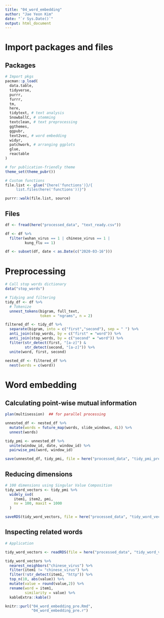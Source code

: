 ```yaml
---
title: "04_word_embedding"
author: "Jae Yeon Kim"
date: "`r Sys.Date()`"
output: html_document
---
```


# Import packages and files 

## Packages

```r
# Import pkgs
pacman::p_load(
  data.table,
  tidyverse,
  purrr,
  furrr,
  tm,
  here,
  tidytext, # text analysis 
  SnowballC, # stemming 
  textclean, # text preprocessing 
  ggthemes,
  ggpubr,
  text2vec, # word embedding 
  widyr,
  patchwork, # arranging ggplots
  glue,
  reactable
)

# for publication-friendly theme 
theme_set(theme_pubr())

# Custom functions
file.list <- glue("{here('functions')}/{ 
     list.files(here('functions'))}")

purrr::walk(file.list, source)
```

## Files 

```r
df <- fread(here("processed_data", "text_ready.csv"))

df <- df %>%
  filter(wuhan_virus == 1 | chinese_virus == 1 |
         kung_flu == 1)

df <- subset(df, date < as.Date(c("2020-03-16")))
```

# Preprocessing 

```r
# Call stop words dictionary 
data("stop_words")

# Tidying and filtering 
tidy_df <- df %>%
  # Tokenize
  unnest_tokens(bigram, full_text, 
                token = "ngrams", n = 2) 

filtered_df <- tidy_df %>%
  separate(bigram, into = c("first","second"), sep = " ") %>%
  anti_join(stop_words, by = c("first" = "word")) %>%
  anti_join(stop_words, by = c("second" = "word")) %>%
  filter(str_detect(first, "[a-z]") &
         str_detect(second, "[a-z]")) %>%
  unite(word, first, second)
  
nested_df <- filtered_df %>%
  nest(words = c(word))
```

# Word embedding 

## Calculating point-wise mutual information

```r
plan(multisession)  ## for parallel processing

unnested_df <- nested_df %>%
  mutate(words = future_map(words, slide_windows, 4L)) %>%
  unnest(words) 
```

```r
tidy_pmi <- unnested_df %>%
  unite(window_id, date, window_id) %>%
  pairwise_pmi(word, window_id)

save(unnested_df, tidy_pmi, file = here("processed_data", "tidy_pmi_pre.Rdata"))
```

## Reducing dimensions 

```r
# 100 dimensions using Singular Value Composition
tidy_word_vectors <- tidy_pmi %>%
  widely_svd(
    item1, item2, pmi,
    nv = 100, maxit = 1000
  )

saveRDS(tidy_word_vectors, file = here("processed_data", "tidy_word_vectors_pre.Rdata"))
```

## Inspecting related words

```r
# Application 

tidy_word_vectors <- readRDS(file = here("processed_data", "tidy_word_vectors_pre.Rdata"))

tidy_word_vectors %>%
  nearest_neighbors("chinese_virus") %>%
  filter(item1 != "chinese_virus") %>%
  filter(!str_detect(item1, "http")) %>%
  top_n(10, abs(value)) %>%
  mutate(value = round(value,2)) %>%
  rename(word = item1,
         similarity = value) %>%
  kableExtra::kable()
```

```r
knitr::purl("04_word_embedding_pre.Rmd",
            "04_word_embedding_pre.r")
```